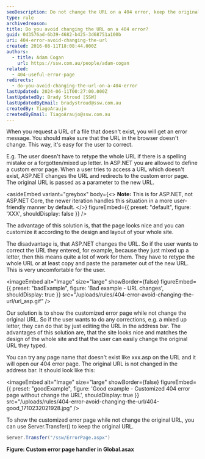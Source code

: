 ```yaml
---
seoDescription: Do not change the URL on a 404 error, keep the original URL intact to enable easy corrections for users
type: rule
archivedreason:
title: Do you avoid changing the URL on a 404 error?
guid: 0d3576ad-6b39-4682-b425-3d68751a100b
uri: 404-error-avoid-changing-the-url
created: 2016-08-11T18:08:44.000Z
authors:
  - title: Adam Cogan
    url: https://ssw.com.au/people/adam-cogan
related:
  - 404-useful-error-page
redirects:
  - do-you-avoid-changing-the-url-on-a-404-error
lastUpdated: 2024-06-11T00:27:00.000Z
lastUpdatedBy: Brady Stroud [SSW]
lastUpdatedByEmail: bradystroud@ssw.com.au
createdBy: TiagoAraujo
createdByEmail: TiagoAraujo@ssw.com.au
---
```


When you request a URL of a file that doesn't exist, you will get an error message. You should make sure that the URL in the browser doesn't change. This way, it's easy for the user to correct.

E.g. The user doesn't have to retype the whole URL if there is a spelling mistake or a forgotten/mixed up letter.
In ASP.NET you are allowed to define a custom error page. When a user tries to access a URL which doesn't exist, ASP.NET changes the URL and redirects to the custom error page. The original URL is passed as a parameter to the new URL.

<asideEmbed
  variant="greybox"
  body={<>
    **Note:** This is for ASP.NET, not ASP.NET Core, the newer iteration handles this situation in a more user-friendly manner by default.
  </>}
  figureEmbed={{
    preset: "default",
    figure: 'XXX',
    shouldDisplay: false
  }}
/>

The advantage of this solution is, that the page looks nice and you can customize it according to the design and layout of your whole site.

The disadvantage is, that ASP.NET changes the URL. So if the user wants to correct the URL they entered, for example, because they just mixed up a letter, then this means quite a lot of work for them. They have to retype the whole URL or at least copy and paste the parameter out of the new URL. This is very uncomfortable for the user.

<imageEmbed
  alt="Image"
  size="large"
  showBorder={false}
  figureEmbed={{
    preset: "badExample",
    figure: 'Bad example - URL changes',
    shouldDisplay: true
  }}
  src="/uploads/rules/404-error-avoid-changing-the-url/url_asp.gif"
/>

Our solution is to show the customized error page while not change the original URL. So if the user wants to do any corrections, e.g. a mixed up letter, they can do that by just editing the URL in the address bar.
The advantages of this solution are, that the site looks nice and matches the design of the whole site and that the user can easily change the original URL they typed.

You can try any page name that doesn't exist like xxx.asp on the URL and it will open our 404 error page. The original URL is not changed in the address bar. It should look like this:

<imageEmbed
  alt="Image"
  size="large"
  showBorder={false}
  figureEmbed={{
    preset: "goodExample",
    figure: 'Good example - Customized 404 error page without change the URL',
    shouldDisplay: true
  }}
  src="/uploads/rules/404-error-avoid-changing-the-url/404-good_1710232021928.jpg"
/>

To show the customized error page while not change the original URL, you can use Server.Transfer() to keep the original URL.

```cs
Server.Transfer("/ssw/ErrorPage.aspx")
```

**Figure: Custom error page handler in Global.asax**
